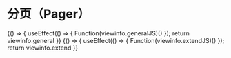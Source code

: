 
# 分页（Pager）
<Meta title="复用组件/分页(Pager)" />

<Canvas>
    <Story name="基础" height="150px" parameters={{ docs: { source: { code:`${viewinfo.general}${viewinfo.generalJS}` }}}}>
    {() => {
        useEffect(() => {
            Function(viewinfo.generalJS)()
        });
        return viewinfo.general
    }}  
    </Story>
</Canvas>

<Canvas>
    <Story name="扩展" height="150px" parameters={{ docs: { source: { code:`${viewinfo.extend}${viewinfo.extendJS}` }}}}>
    {() => {
        useEffect(() => {
            Function(viewinfo.extendJS)()
        });
        return viewinfo.extend
    }}  
    </Story>
</Canvas>
